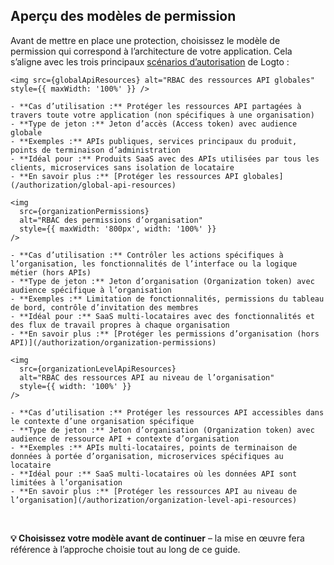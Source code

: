 
## Aperçu des modèles de permission

Avant de mettre en place une protection, choisissez le modèle de permission qui correspond à l’architecture de votre application. Cela s’aligne avec les trois principaux [scénarios d’autorisation](/authorization#authorization-scenarios) de Logto :

<Tabs groupId="permission-models">
  <TabItem value="global-api-resources" label="Ressources API globales">

    <img src={globalApiResources} alt="RBAC des ressources API globales" style={{ maxWidth: '100%' }} />

    - **Cas d’utilisation :** Protéger les ressources API partagées à travers toute votre application (non spécifiques à une organisation)
    - **Type de jeton :** Jeton d’accès (Access token) avec audience globale
    - **Exemples :** APIs publiques, services principaux du produit, points de terminaison d’administration
    - **Idéal pour :** Produits SaaS avec des APIs utilisées par tous les clients, microservices sans isolation de locataire
    - **En savoir plus :** [Protéger les ressources API globales](/authorization/global-api-resources)

  </TabItem>
  <TabItem value="organization-permissions" label="Permissions d’organisation (hors API)">

    <img
      src={organizationPermissions}
      alt="RBAC des permissions d’organisation"
      style={{ maxWidth: '800px', width: '100%' }}
    />

    - **Cas d’utilisation :** Contrôler les actions spécifiques à l’organisation, les fonctionnalités de l’interface ou la logique métier (hors APIs)
    - **Type de jeton :** Jeton d’organisation (Organization token) avec audience spécifique à l’organisation
    - **Exemples :** Limitation de fonctionnalités, permissions du tableau de bord, contrôle d’invitation des membres
    - **Idéal pour :** SaaS multi-locataires avec des fonctionnalités et des flux de travail propres à chaque organisation
    - **En savoir plus :** [Protéger les permissions d’organisation (hors API)](/authorization/organization-permissions)

  </TabItem>
  <TabItem value="organization-level-api-resources" label="Ressources API au niveau de l’organisation">

    <img
      src={organizationLevelApiResources}
      alt="RBAC des ressources API au niveau de l’organisation"
      style={{ width: '100%' }}
    />

    - **Cas d’utilisation :** Protéger les ressources API accessibles dans le contexte d’une organisation spécifique
    - **Type de jeton :** Jeton d’organisation (Organization token) avec audience de ressource API + contexte d’organisation
    - **Exemples :** APIs multi-locataires, points de terminaison de données à portée d’organisation, microservices spécifiques au locataire
    - **Idéal pour :** SaaS multi-locataires où les données API sont limitées à l’organisation
    - **En savoir plus :** [Protéger les ressources API au niveau de l’organisation](/authorization/organization-level-api-resources)

  </TabItem>
</Tabs>

<br />

**💡 Choisissez votre modèle avant de continuer** – la mise en œuvre fera référence à l’approche choisie tout au long de ce guide.
